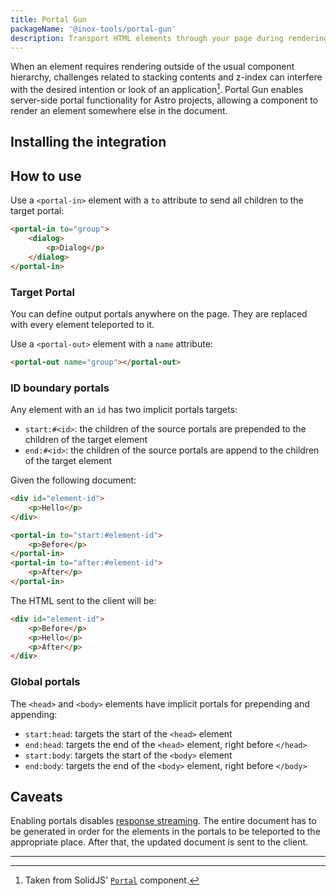 ```yaml
---
title: Portal Gun
packageName: '@inox-tools/portal-gun'
description: Transport HTML elements through your page during rendering using Portals.
---
```


When an element requires rendering outside of the usual component hierarchy, challenges related to stacking contents and z-index can interfere with the desired intention or look of an application[^1]. Portal Gun enables server-side portal functionality for Astro projects, allowing a component to render an element somewhere else in the document.

## Installing the integration


<PackageManagers type="exec" pkg="astro" args="add @inox-tools/portal-gun" />

## How to use

Use a `<portal-in>` element with a `to` attribute to send all children to the target portal:

```html
<portal-in to="group">
	<dialog>
		<p>Dialog</p>
	</dialog>
</portal-in>
```

### Target Portal

You can define output portals anywhere on the page. They are replaced with every element teleported to it.

Use a `<portal-out>` element with a `name` attribute:

```html
<portal-out name="group"></portal-out>
```

### ID boundary portals

Any element with an `id` has two implicit portals targets:

- `start:#<id>`: the children of the source portals are prepended to the children of the target element
- `end:#<id>`: the children of the source portals are append to the children of the target element

Given the following document:

```html
<div id="element-id">
	<p>Hello</p>
</div>

<portal-in to="start:#element-id">
	<p>Before</p>
</portal-in>
<portal-in to="after:#element-id">
	<p>After</p>
</portal-in>
```

The HTML sent to the client will be:

```html
<div id="element-id">
	<p>Before</p>
	<p>Hello</p>
	<p>After</p>
</div>
```

### Global portals

The `<head>` and `<body>` elements have implicit portals for prepending and appending:

- `start:head`: targets the start of the `<head>` element
- `end:head`: targets the end of the `<head>` element, right before `</head>`
- `start:body`: targets the start of the `<body>` element
- `end:body`: targets the end of the `<body>` element, right before `</body>`

## Caveats

Enabling portals disables [response streaming](https://docs.astro.build/en/recipes/streaming-improve-page-performance/). The entire document has to be generated in order for the elements in the portals to be teleported to the appropriate place. After that, the updated document is sent to the client.

---

[^1]: Taken from SolidJS' [`Portal`](https://docs.solidjs.com/concepts/control-flow/portal) component.

